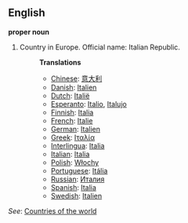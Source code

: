 ==English==

'''proper noun'''

# Country in Europe. Official name: Italian Republic.
#:'''Translations'''
#:*[[Chinese]]: [[意大利]]
#:*[[Danish]]: [[Italien]]
#:*[[Dutch]]: [[Italië]]
#:*[[Esperanto]]: [[Italio]], [[Italujo]]
#:*[[Finnish]]: [[Italia]]
#:*[[French]]: [[Italie]]
#:*[[German]]: [[Italien]]
#:*[[Greek]]: [[Ιταλία]]
#:*[[Interlingua]]: [[Italia]]
#:*[[Italian]]: [[Italia]]
#:*[[Polish]]: [[Włochy]]
#:*[[Portuguese]]: [[Itália]]
#:*[[Russian]]: [[Италия]]
#:*[[Spanish]]: [[Italia]]
#:*[[Swedish]]: [[Italien]]

''See'': [[Countries of the world]]